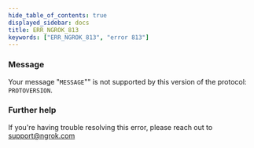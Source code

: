 ```yaml
---
hide_table_of_contents: true
displayed_sidebar: docs
title: ERR_NGROK_813
keywords: ["ERR_NGROK_813", "error 813"]
---
```


### Message

Your message "`MESSAGE`"" is not supported by this version of the protocol: `PROTOVERSION`.

### Further help

If you're having trouble resolving this error, please reach out to [support@ngrok.com](mailto:support@ngrok.com?subject=Help%20with%20ERR_NGROK_813)
